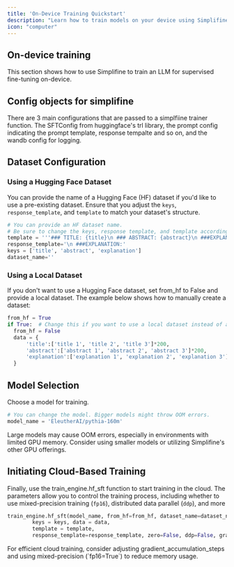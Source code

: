 ```yaml
---
title: 'On-Device Training Quickstart'
description: "Learn how to train models on your device using Simplifine."
icon: "computer"
---
```


## On-device training

This section shows how to use Simplifine to train an LLM for supervised fine-tuning on-device. 

## Config objects for simplifine

There are 3 main configurations that are passed to a simplfiine trainer function. The SFTConfig from huggingface's trl library, the prompt config indicating the prompt template, response tempalte and so on, and the wandb config for logging. 

## Dataset Configuration
### Using a Hugging Face Dataset
You can provide the name of a Hugging Face (HF) dataset if you'd like to use a pre-existing dataset. Ensure that you adjust the `keys`, `response_template`, and `template` to match your dataset's structure.

```python
# You can provide an HF dataset name.
# Be sure to change the keys, response template, and template accordingly.
template = '''### TITLE: {title}\n ### ABSTRACT: {abstract}\n ###EXPLANATION: {explanation}'''
response_template='\n ###EXPLANATION:'
keys = ['title', 'abstract', 'explanation']
dataset_name=''
```

### Using a Local Dataset
If you don't want to use a Hugging Face dataset, set from_hf to False and provide a local dataset. The example below shows how to manually create a dataset:

``` python
from_hf = True
if True:  # Change this if you want to use a local dataset instead of a Hugging Face dataset.
  from_hf = False
  data = {
      'title':['title 1', 'title 2', 'title 3']*200,
      'abstract':['abstract 1', 'abstract 2', 'abstract 3']*200,
      'explanation':['explanation 1', 'explanation 2', 'explanation 3']*200
  }
```

## Model Selection
Choose a model for training. 
``` python
# You can change the model. Bigger models might throw OOM errors.
model_name = 'EleutherAI/pythia-160m'
```
<Warning>
Large models may cause OOM errors, especially in environments with limited GPU memory. Consider using smaller models or utilizing Simplifine's other GPU offerings.
</Warning>

## Initiating Cloud-Based Training
Finally, use the train_engine.hf_sft function to start training in the cloud. The parameters allow you to control the training process, including whether to use mixed-precision training (`fp16`), distributed data parallel (`ddp`), and more

``` python
train_engine.hf_sft(model_name, from_hf=from_hf, dataset_name=dataset_name,
        keys = keys, data = data,
        template = template,
        response_template=response_template, zero=False, ddp=False, gradient_accumulation_steps=4, fp16=True, max_seq_length=2048)
```
<Tip>
  For efficient cloud training, consider adjusting gradient_accumulation_steps and using mixed-precision (`fp16=True`) to reduce memory usage.
</Tip>
